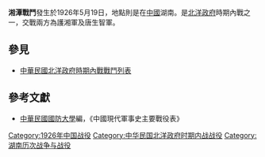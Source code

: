 {{Infobox Military Conflict|
campaign=|
image=|
caption=|
conflict=湘潭戰鬥|
date=1926年5月19日|
place=[[中國|中國]]湖南|
result=唐生智攻擊湘軍，兩方激戰後，唐生智軍獲勝|
combatant1=護湘軍|
combatant2=唐生智軍| 
commander1=[[趙恒惕|趙恒惕]]、[[葉開鑫|葉開鑫]]|
commander2=[[唐生智|唐生智]]|
strength1=|
strength2=|
casualties1=|
casualties2=|
}}
'''湘潭戰鬥'''發生於1926年5月19日，地點則是在[[中國|中國]]湖南。是[[北洋政府|北洋政府]]時期內戰之一，交戰兩方為護湘軍及唐生智軍。
==參見==
*[[中華民國北洋政府時期內戰戰鬥列表|中華民國北洋政府時期內戰戰鬥列表]]
==參考文獻==
*[[中華民國|中華民國]][[國防大學_(臺灣)|國防大學]]編，《中國現代軍事史主要戰役表》

{{China-hist-stub}}
[[Category:1926年中国战役|Category:1926年中国战役]]
[[Category:中华民国北洋政府时期内战战役|Category:中华民国北洋政府时期内战战役]]
[[Category:湖南历次战争与战役|Category:湖南历次战争与战役]]